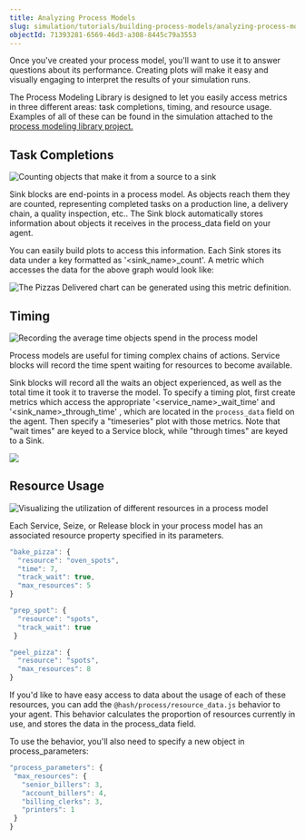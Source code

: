```yaml
---
title: Analyzing Process Models
slug: simulation/tutorials/building-process-models/analyzing-process-models
objectId: 71393281-6569-46d3-a308-8445c79a3553
---
```


Once you've created your process model, you'll want to use it to answer questions about its performance. Creating plots will make it easy and visually engaging to interpret the results of your simulation runs.

‌The Process Modeling Library is designed to let you easily access metrics in three different areas: task completions, timing, and resource usage. Examples of all of these can be found in the simulation attached to the [process modeling library project.](https://core.hash.ai/@hash/process/stable)

## Task Completions

![Counting objects that make it from a source to a sink](https://cdn-us1.hash.ai/site/docs/analysis-pizzas-delivered.png)

Sink blocks are end-points in a process model. As objects reach them they are counted, representing completed tasks on a production line, a delivery chain, a quality inspection, etc.. The Sink block automatically stores information about objects it receives in the process_data field on your agent.

You can easily build plots to access this information. Each Sink stores its data under a key formatted as '&lt;sink_name&gt;\_count'. A metric which accesses the data for the above graph would look like:

![The Pizzas Delivered chart can be generated using this metric definition.](https://cdn-us1.hash.ai/site/docs/analysis-pizza-delivery-metric.png)

## Timing

![Recording the average time objects spend in the process model](https://cdn-us1.hash.ai/site/docs/analysis-times-plot.png)

Process models are useful for timing complex chains of actions. Service blocks will record the time spent waiting for resources to become available.

Sink blocks will record all the waits an object experienced, as well as the total time it took it to traverse the model. To specify a timing plot, first create metrics which access the appropriate '&lt;service_name&gt;\_wait_time' and '&lt;sink_name&gt;\_through_time' , which are located in the `process_data` field on the agent. Then specify a "timeseries" plot with those metrics. Note that "wait times" are keyed to a Service block, while "through times" are keyed to a Sink.

![](https://cdn-us1.hash.ai/site/docs/image%20%2852%29.png)

## Resource Usage

![Visualizing the utilization of different resources in a process model](https://cdn-us1.hash.ai/site/docs/analysis-resource-utilization.png)

Each Service, Seize, or Release block in your process model has an associated resource property specified in its parameters.

<Tabs>
<Tab title="Service Block" >

```javascript
"bake_pizza": {
  "resource": "oven_spots",
  "time": 7,
  "track_wait": true,
  "max_resources": 5
}
```

</Tab>

<Tab title="Seize Block" >

```javascript
"prep_spot": {
  "resource": "spots",
  "track_wait": true
 }
```

</Tab>

<Tab title="Release Block" >

```javascript
"peel_pizza": {
  "resource": "spots",
  "max_resources": 8
}
```

</Tab>
</Tabs>

If you'd like to have easy access to data about the usage of each of these resources, you can add the `@hash/process/resource_data.js` behavior to your agent. This behavior calculates the proportion of resources currently in use, and stores the data in the process_data field.

To use the behavior, you'll also need to specify a new object in process_parameters:

```javascript
"process_parameters": {
 "max_resources": {
   "senior_billers": 3,
   "account_billers": 4,
   "billing_clerks": 3,
   "printers": 1
 }
}
```
